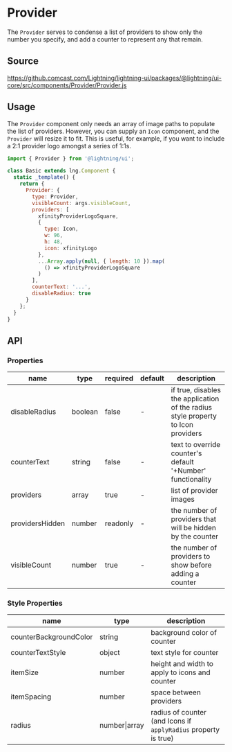 
# Provider

The `Provider` serves to condense a list of providers to show only the number you specify, and add a counter to represent any that remain.

## Source

https://github.comcast.com/Lightning/lightning-ui/packages/@lightning/ui-core/src/components/Provider/Provider.js

## Usage

The `Provider` component only needs an array of image paths to populate the list of providers. However, you can supply an `Icon` component, and the `Provider` will resize it to fit. This is useful, for example, if you want to include a 2:1 provider logo amongst a series of 1:1s.

```js
import { Provider } from '@lightning/ui';

class Basic extends lng.Component {
  static _template() {
    return {
      Provider: {
        type: Provider,
        visibleCount: args.visibleCount,
        providers: [
          xfinityProviderLogoSquare,
          {
            type: Icon,
            w: 96,
            h: 48,
            icon: xfinityLogo
          },
          ...Array.apply(null, { length: 10 }).map(
            () => xfinityProviderLogoSquare
          )
        ],
        counterText: '...',
        disableRadius: true
      }
    };
  }
}
```

<Canvas>
  <Story id="utilities-provider--provider" />
</Canvas>

## API

### Properties

| name            | type    | required | default | description                                                                      |
| --------------- | ------- | -------- | ------- | -------------------------------------------------------------------------------- |
| disableRadius   | boolean | false    | -       | if true, disables the application of the radius style property to Icon providers |
| counterText     | string  | false    | -       | text to override counter's default '+Number' functionality                       |
| providers       | array   | true     | -       | list of provider images                                                          |
| providersHidden | number  | readonly | -       | the number of providers that will be hidden by the counter                       |
| visibleCount    | number  | true     | -       | the number of providers to show before adding a counter                          |

### Style Properties

| name                   | type          | description                                                     |
| ---------------------- | ------------- | --------------------------------------------------------------- |
| counterBackgroundColor | string        | background color of counter                                     |
| counterTextStyle       | object        | text style for counter                                          |
| itemSize               | number        | height and width to apply to icons and counter                  |
| itemSpacing            | number        | space between providers                                         |
| radius                 | number\|array | radius of counter (and Icons if `applyRadius` property is true) |
